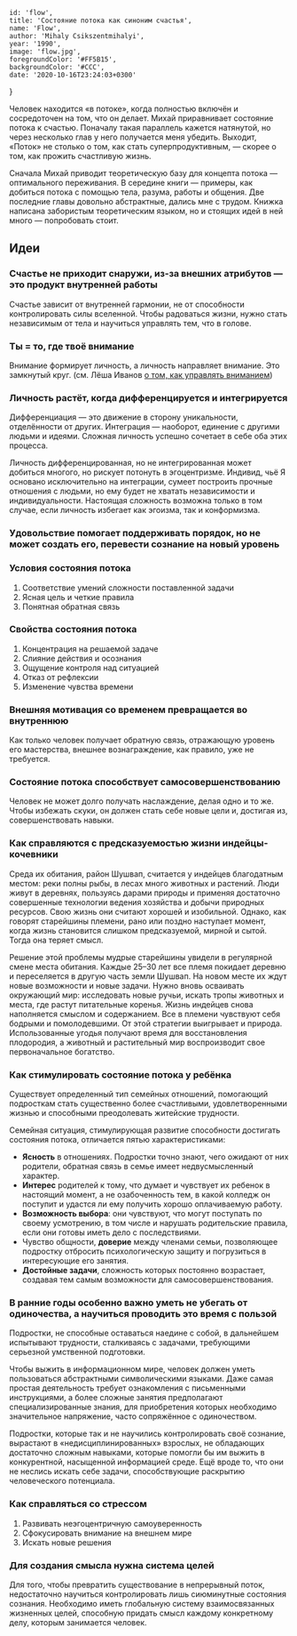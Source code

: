 

    id: 'flow',
    title: 'Состояние потока как синоним счастья',
    name: 'Flow',
    author: 'Mihaly Csikszentmihalyi',
    year: '1990',
    image: 'flow.jpg',
    foregroundColor: '#FF5B15',
    backgroundColor: '#CCC',
    date: '2020-10-16T23:24:03+0300'
}


Человек находится «в потоке», когда полностью включён и сосредоточен на том, что он делает. Михай приравнивает состояние потока к счастью. Поначалу такая параллель кажется натянутой, но через несколько глав у него получается меня убедить. Выходит, «Поток» не столько о том, как стать суперпродуктивным, — скорее о том, как прожить счастливую жизнь.

Сначала Михай приводит теоретическую базу для концепта потока — оптимального переживания. В середине книги — примеры, как добиться потока с помощью тела, разума, работы и общения. Две последние главы довольно абстрактные, дались мне с трудом. Книжка написана забористым теоретическим языком, но и стоящих идей в ней много — попробовать стоит.

## Идеи

### Счастье не приходит снаружи, из-за внешних атрибутов — это продукт внутренней работы

Счастье зависит от внутренней гармонии, не от способности контролировать силы вселенной. Чтобы радоваться жизни, нужно стать независимым от тела и научиться управлять тем, что в голове.

### Ты = то, где твоё внимание

Внимание формирует личность, а личность направляет внимание. Это замкнутый круг. (см. Лёша Иванов [о том, как управлять вниманием](https://t.me/ponchiknews/748))

### Личность растёт, когда дифференцируется и интегрируется

Дифференциация — это движение в сторону уникальности, отделённости от других. Интеграция — наоборот, единение с другими людьми и идеями. Сложная личность успешно сочетает в себе оба этих процесса.

Личность дифференцированная, но не интегрированная может добиться многого, но рискует потонуть в эгоцентризме. Индивид, чьё Я основано исключительно на интеграции, сумеет построить прочные отношения с людьми, но ему будет не хватать независимости и индивидуальности. Настоящая сложность возможна только в том случае, если личность избегает как эгоизма, так и конформизма.

### Удовольствие помогает поддерживать порядок, но не может создать его, перевести сознание на новый уровень

### Условия состояния потока

1. Соответствие умений сложности поставленной задачи
2. Ясная цель и четкие правила
3. Понятная обратная связь

### Свойства состояния потока

1. Концентрация на решаемой задаче
2. Слияние действия и осознания
3. Ощущение контроля над ситуацией
4. Отказ от рефлексии
5. Изменение чувства времени

### Внешняя мотивация со временем превращается во внутреннюю

Как только человек получает обратную связь, отражающую уровень его мастерства, внешнее вознаграждение, как правило, уже не требуется.

### Состояние потока способствует самосовершенствованию

Человек не может долго получать наслаждение, делая одно и то же. Чтобы избежать скуки, он должен стать себе новые цели и, достигая из, совершенствовать навыки.

### Как справляются с предсказуемостью жизни индейцы-кочевники

Среда их обитания, район Шушвап, считается у индейцев благодатным местом: реки полны рыбы, в лесах много животных и растений. Люди живут в деревнях, пользуясь дарами природы и применяя достаточно совершенные технологии ведения хозяйства и добычи природных ресурсов. Свою жизнь они считают хорошей и изобильной. Однако, как говорят старейшины племени, рано или поздно наступает момент, когда жизнь становится слишком предсказуемой, мирной и сытой. Тогда она теряет смысл.

Решение этой проблемы мудрые старейшины увидели в регулярной смене места обитания. Каждые 25–30 лет все племя покидает деревню и переселяется в другую часть земли Шушвап. На новом месте их ждут новые возможности и новые задачи. Нужно вновь осваивать окружающий мир: исследовать новые ручьи, искать тропы животных и места, где растут питательные коренья. Жизнь индейцев снова наполняется смыслом и содержанием. Все в племени чувствуют себя бодрыми и помолодевшими. От этой стратегии выигрывает и природа. Использованные угодья получают время для восстановления плодородия, а животный и растительный мир воспроизводит свое первоначальное богатство.

### Как стимулировать состояние потока у ребёнка

Существует определенный тип семейных отношений, помогающий подросткам стать существенно более счастливыми, удовлетворенными жизнью и способными преодолевать житейские трудности.

Семейная ситуация, стимулирующая развитие способности достигать состояния потока, отличается пятью характеристиками:

- **Ясность** в отношениях. Подростки точно знают, чего ожидают от них родители, обратная связь в семье имеет недвусмысленный характер.
- **Интерес** родителей к тому, что думает и чувствует их ребенок в настоящий момент, а не озабоченность тем, в какой колледж он поступит и удастся ли ему получить хорошо оплачиваемую работу.
- **Возможность выбора**: они чувствуют, что могут поступать по своему усмотрению, в том числе и нарушать родительские правила, если они готовы иметь дело с последствиями.
- Чувство общности, **доверие** между членами семьи, позволяющее подростку отбросить психологическую защиту и погрузиться в интересующие его занятия.
- **Достойные задачи**, сложность которых постоянно возрастает, создавая тем самым возможности для самосовершенствования.

### В ранние годы особенно важно уметь не убегать от одиночества, а научиться проводить это время с пользой

Подростки, не способные оставаться наедине с собой, в дальнейшем испытывают трудности, сталкиваясь с задачами, требующими серьезной умственной подготовки.

Чтобы выжить в информационном мире, человек должен уметь пользоваться абстрактными символическими языками. Даже самая простая деятельность требует ознакомления с письменными инструкциями, а более сложные занятия предполагают специализированные знания, для приобретения которых необходимо значительное напряжение, часто сопряжённое с одиночеством.

Подростки, которые так и не научились контролировать своё сознание, вырастают в «недисциплинированных» взрослых, не обладающих достаточно сложным навыками, которые помогли бы им выжить в конкурентной, насыщенной информацией среде. Ещё вроде то, что они не неслись искать себе задачи, способствующие раскрытию человеческого потенциала.

### Как справляться со стрессом

1. Развивать неэгоцентричную самоуверенность
2. Сфокусировать внимание на внешнем мире
3. Искать новые решения

### Для создания смысла нужна система целей

Для того, чтобы превратить существование в непрерывный поток, недостаточно научиться контролировать лишь сиюминутные состояния сознания. Необходимо иметь глобальную систему взаимосвязанных жизненных целей, способную придать смысл каждому конкретному делу, которым занимается человек.
